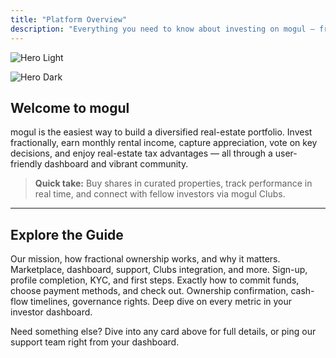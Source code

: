```yaml
---
title: "Platform Overview"
description: "Everything you need to know about investing on mogul — from getting started to tracking performance."
---
```


<img
  className="block dark:hidden"
  src="/images/hero-light.png"
  alt="Hero Light"
/>

<img
  className="hidden dark:block"
  src="/images/hero-dark.png"
  alt="Hero Dark"
/>

## Welcome to mogul

mogul is the easiest way to build a diversified real-estate portfolio. Invest fractionally, earn monthly rental income, capture appreciation, vote on key decisions, and enjoy real-estate tax advantages — all through a user-friendly dashboard and vibrant community.

> **Quick take:** Buy shares in curated properties, track performance in real time, and connect with fellow investors via mogul Clubs.

---

## Explore the Guide

<CardGroup cols={2}>
  <Card title="What is mogul?" icon="building-columns" href="./what-is-mogul">
    Our mission, how fractional ownership works, and why it matters.
  </Card>
  <Card title="Key Features" icon="sparkles" href="./key-features">
    Marketplace, dashboard, support, Clubs integration, and more.
  </Card>
  <Card title="Getting Started" icon="rocket" href="./getting-started">
    Sign-up, profile completion, KYC, and first steps.
  </Card>
  <Card title="Investing Step-by-Step" icon="hand-holding-dollar" href="./investing-step-by-step">
    Exactly how to commit funds, choose payment methods, and check out.
  </Card>
  <Card title="After You Invest" icon="check-circle" href="./after-you-invest">
    Ownership confirmation, cash-flow timelines, governance rights.
  </Card>
  <Card title="Dashboard & Portfolio" icon="chart-line" href="./dashboard-portfolio">
    Deep dive on every metric in your investor dashboard.
  </Card>
</CardGroup>


Need something else? Dive into any card above for full details, or ping our support team right from your dashboard.